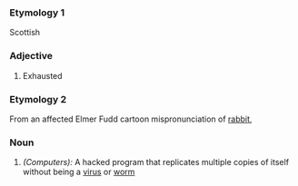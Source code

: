 ===Etymology 1===
Scottish
===Adjective===
#Exhausted
===Etymology 2===
From an affected Elmer Fudd cartoon mispronunciation of [[rabbit]],
===Noun===
#''(Computers):'' A hacked program that replicates multiple copies of itself without being a [[virus]] or [[worm]]